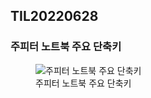 ## TIL20220628

### 주피터 노트북 주요 단축키

![주피터 노트북 주요 단축키](https://user-images.githubusercontent.com/72383349/176144842-ff573562-b84b-4fed-9f2f-44e752db5d73.png)

